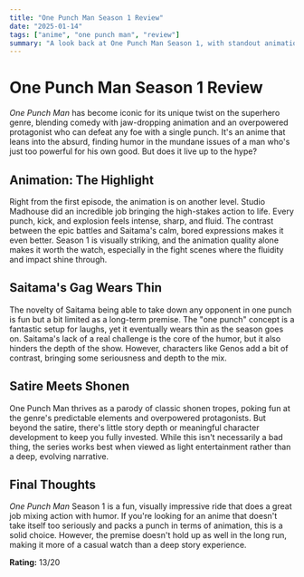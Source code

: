 ```yaml
---
title: "One Punch Man Season 1 Review"
date: "2025-01-14"
tags: ["anime", "one punch man", "review"]
summary: "A look back at One Punch Man Season 1, with standout animation and a fresh spin on the superhero genre."
---
```


# One Punch Man Season 1 Review

_One Punch Man_ has become iconic for its unique twist on the superhero genre, blending comedy with jaw-dropping animation and an overpowered protagonist who can defeat any foe with a single punch. It's an anime that leans into the absurd, finding humor in the mundane issues of a man who's just too powerful for his own good. But does it live up to the hype?

## Animation: The Highlight

Right from the first episode, the animation is on another level. Studio Madhouse did an incredible job bringing the high-stakes action to life. Every punch, kick, and explosion feels intense, sharp, and fluid. The contrast between the epic battles and Saitama's calm, bored expressions makes it even better. Season 1 is visually striking, and the animation quality alone makes it worth the watch, especially in the fight scenes where the fluidity and impact shine through.

## Saitama's Gag Wears Thin

The novelty of Saitama being able to take down any opponent in one punch is fun but a bit limited as a long-term premise. The "one punch" concept is a fantastic setup for laughs, yet it eventually wears thin as the season goes on. Saitama's lack of a real challenge is the core of the humor, but it also hinders the depth of the show. However, characters like Genos add a bit of contrast, bringing some seriousness and depth to the mix.

## Satire Meets Shonen

One Punch Man thrives as a parody of classic shonen tropes, poking fun at the genre's predictable elements and overpowered protagonists. But beyond the satire, there's little story depth or meaningful character development to keep you fully invested. While this isn't necessarily a bad thing, the series works best when viewed as light entertainment rather than a deep, evolving narrative.

## Final Thoughts

_One Punch Man_ Season 1 is a fun, visually impressive ride that does a great job mixing action with humor. If you're looking for an anime that doesn't take itself too seriously and packs a punch in terms of animation, this is a solid choice. However, the premise doesn't hold up as well in the long run, making it more of a casual watch than a deep story experience.

**Rating:** 13/20
